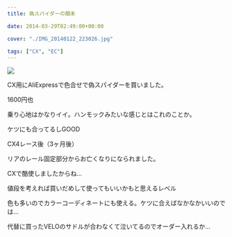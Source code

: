 ---
title: 偽スパイダーの顛末

date: 2014-03-29T02:49:00+00:00

cover: "./IMG_20140122_223026.jpg"

tags: ["CX", "EC"]
---

![ ](./IMG_20140122_223026.jpg)

CX用にAliExpressで色合せで偽スパイダーを買いました。

1600円也

乗り心地はかなりイイ。ハンモックみたいな感じとはこれのことか。

ケツにも合ってるしGOOD

CX4レース後（3ヶ月後）

リアのレール固定部分からお亡くなりになられました。

CXで酷使しましたからね…

値段を考えれば買いだめして使ってもいいかもと思えるレベル

色も多いのでカラーコーディネートにも使える。ケツに合えばなかなかいいのでは…

代替に買ったVELOのサドルが合わなくて泣いてるのでオーダー入れるか…
